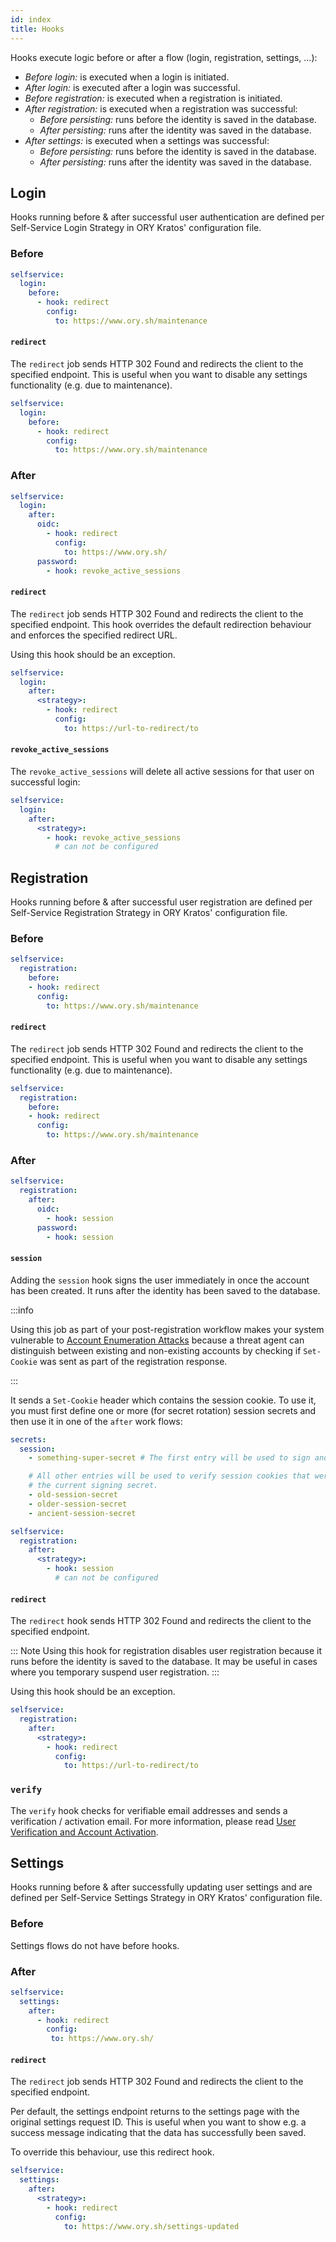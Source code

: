 ```yaml
---
id: index
title: Hooks
---
```


Hooks execute logic before or after a flow (login, registration, settings, ...):

- *Before login:* is executed when a login is initiated.
- *After login:* is executed after a login was successful.
- *Before registration:* is executed when a registration is initiated.
- *After registration:* is executed when a registration was successful:
  - *Before persisting:* runs before the identity is saved in the database.
  - *After persisting:* runs after the identity was saved in the database.
- *After settings:* is executed when a settings was successful:
  - *Before persisting:* runs before the identity is saved in the database.
  - *After persisting:* runs after the identity was saved in the database.

## Login

Hooks running before & after successful user authentication are defined per
Self-Service Login Strategy in ORY Kratos' configuration file.

### Before

```yaml title="path/to/my/kratos.config.yml"
selfservice:
  login:
    before:
      - hook: redirect
        config:
          to: https://www.ory.sh/maintenance
```

#### `redirect`

The `redirect` job sends HTTP 302 Found and redirects the client
to the specified endpoint. This is useful
when you want to disable any settings functionality (e.g. due to maintenance).

```yaml title="path/to/my/kratos.config.yml"
selfservice:
  login:
    before:
      - hook: redirect
        config:
          to: https://www.ory.sh/maintenance
```


### After

```yaml title="path/to/my/kratos.config.yml"
selfservice:
  login:
    after:
      oidc:
        - hook: redirect
          config:
            to: https://www.ory.sh/
      password:
        - hook: revoke_active_sessions
```

#### `redirect`

The `redirect` job sends HTTP 302 Found and redirects the client
to the specified endpoint. This hook overrides the default redirection
behaviour and enforces the specified redirect URL.

Using this hook should be an exception.

```yaml title="path/to/my/kratos.config.yml"
selfservice:
  login:
    after:
      <strategy>:
        - hook: redirect
          config:
            to: https://url-to-redirect/to
```

#### `revoke_active_sessions`

The `revoke_active_sessions` will delete all active sessions for that user on
successful login:

```yaml title="path/to/my/kratos.config.yml"
selfservice:
  login:
    after:
      <strategy>:
        - hook: revoke_active_sessions
          # can not be configured
```

## Registration

Hooks running before & after successful user registration are defined per
Self-Service Registration Strategy in ORY Kratos' configuration file.

### Before

```yaml title="path/to/my/kratos.config.yml"
selfservice:
  registration:
    before:
    - hook: redirect
      config:
        to: https://www.ory.sh/maintenance
```

#### `redirect`

The `redirect` job sends HTTP 302 Found and redirects the client
to the specified endpoint. This is useful
when you want to disable any settings functionality (e.g. due to maintenance).

```yaml title="path/to/my/kratos.config.yml"
selfservice:
  registration:
    before:
    - hook: redirect
      config:
        to: https://www.ory.sh/maintenance
```

### After

```yaml title="path/to/my/kratos.config.yml"
selfservice:
  registration:
    after:
      oidc:
        - hook: session
      password:
        - hook: session
```

#### `session`

Adding the `session` hook signs the user immediately in once the account has been created.
It runs after the identity has been saved to the database.

:::info

Using this job as part of your post-registration workflow makes your system
vulnerable to
[Account Enumeration Attacks](../../concepts/security.md#account-enumeration-attacks)
because a threat agent can distinguish between existing and non-existing
accounts by checking if `Set-Cookie` was sent as part of the registration
response.

:::

It sends  a `Set-Cookie` header which contains the session
cookie. To use it, you must first define one or more (for secret rotation)
session secrets and then use it in one of the `after` work flows:

```yaml title="path/to/my/kratos.config.yml"
secrets:
  session:
    - something-super-secret # The first entry will be used to sign and verify session cookies

    # All other entries will be used to verify session cookies that were signed before "something-super-secret" became
    # the current signing secret.
    - old-session-secret
    - older-session-secret
    - ancient-session-secret

selfservice:
  registration:
    after:
      <strategy>:
        - hook: session
          # can not be configured
```

#### `redirect`

The `redirect` hook sends HTTP 302 Found and redirects the client
to the specified endpoint.

::: Note
Using this hook for registration disables user registration because it runs
before the identity is saved to the database. It may
be useful in cases where you temporary suspend user registration.
:::

Using this hook should be an exception.

```yaml title="path/to/my/kratos.config.yml"
selfservice:
  registration:
    after:
      <strategy>:
        - hook: redirect
          config:
            to: https://url-to-redirect/to
```

### `verify`

The `verify` hook checks for verifiable email addresses and sends a verification / activation
email. For more information,
please read [User Verification and Account Activation](../flows/verify-email-account-activation.mdx).

## Settings

Hooks running before & after successfully updating user settings and are defined per
Self-Service Settings Strategy in ORY Kratos' configuration file.

### Before

Settings flows do not have before hooks.

### After

```yaml title="path/to/my/kratos.config.yml"
selfservice:
  settings:
    after:
      - hook: redirect
        config:
         to: https://www.ory.sh/
```

#### `redirect`

The `redirect` job sends HTTP 302 Found and redirects the client
to the specified endpoint.

Per default, the settings endpoint returns to the settings page
with the original settings request ID. This is useful
when you want to show e.g. a success message indicating
that the data has successfully been saved.

To override this behaviour, use this redirect hook.

```yaml title="path/to/my/kratos.config.yml"
selfservice:
  settings:
    after:
      <strategy>:
        - hook: redirect
          config:
            to: https://www.ory.sh/settings-updated
```
